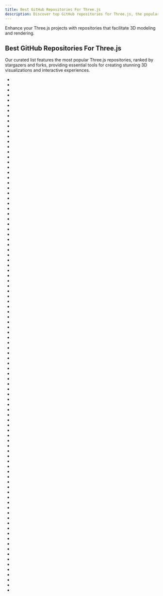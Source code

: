 ```yaml
---
title: Best GitHub Repositories For Three.js
description: Discover top GitHub repositories for Three.js, the popular JavaScript library for 3D graphics.
---
```

Enhance your Three.js projects with repositories that facilitate 3D modeling and rendering.

## Best GitHub Repositories For Three.js

Our curated list features the most popular Three.js repositories, ranked by stargazers and forks, providing essential tools for creating stunning 3D visualizations and interactive experiences.

- <Badge owner="mrdoob" repoName="three.js" stars="https://img.shields.io/github/stars/mrdoob/three.js?style=flat&logoSize=auto" forks="https://img.shields.io/github/forks/mrdoob/three.js?style=flat&logoSize=auto"/>
- <Badge owner="pmndrs" repoName="react-three-fiber" stars="https://img.shields.io/github/stars/pmndrs/react-three-fiber?style=flat&logoSize=auto" forks="https://img.shields.io/github/forks/pmndrs/react-three-fiber?style=flat&logoSize=auto"/>
- <Badge owner="bgstaal" repoName="multipleWindow3dScene" stars="https://img.shields.io/github/stars/bgstaal/multipleWindow3dScene?style=flat&logoSize=auto" forks="https://img.shields.io/github/forks/bgstaal/multipleWindow3dScene?style=flat&logoSize=auto"/>
- <Badge owner="WhitestormJS" repoName="whs.js" stars="https://img.shields.io/github/stars/WhitestormJS/whs.js?style=flat&logoSize=auto" forks="https://img.shields.io/github/forks/WhitestormJS/whs.js?style=flat&logoSize=auto"/>
- <Badge owner="Aras-ax" repoName="lottery" stars="https://img.shields.io/github/stars/Aras-ax/lottery?style=flat&logoSize=auto" forks="https://img.shields.io/github/forks/Aras-ax/lottery?style=flat&logoSize=auto"/>
- <Badge owner="google-ar" repoName="three.ar.js" stars="https://img.shields.io/github/stars/google-ar/three.ar.js?style=flat&logoSize=auto" forks="https://img.shields.io/github/forks/google-ar/three.ar.js?style=flat&logoSize=auto"/>
- <Badge owner="pchen66" repoName="panolens.js" stars="https://img.shields.io/github/stars/pchen66/panolens.js?style=flat&logoSize=auto" forks="https://img.shields.io/github/forks/pchen66/panolens.js?style=flat&logoSize=auto"/>
- <Badge owner="chandlerprall" repoName="Physijs" stars="https://img.shields.io/github/stars/chandlerprall/Physijs?style=flat&logoSize=auto" forks="https://img.shields.io/github/forks/chandlerprall/Physijs?style=flat&logoSize=auto"/>
- <Badge owner="jeeliz" repoName="jeelizFaceFilter" stars="https://img.shields.io/github/stars/jeeliz/jeelizFaceFilter?style=flat&logoSize=auto" forks="https://img.shields.io/github/forks/jeeliz/jeelizFaceFilter?style=flat&logoSize=auto"/>
- <Badge owner="dragonir" repoName="3d" stars="https://img.shields.io/github/stars/dragonir/3d?style=flat&logoSize=auto" forks="https://img.shields.io/github/forks/dragonir/3d?style=flat&logoSize=auto"/>
- <Badge owner="gkjohnson" repoName="three-mesh-bvh" stars="https://img.shields.io/github/stars/gkjohnson/three-mesh-bvh?style=flat&logoSize=auto" forks="https://img.shields.io/github/forks/gkjohnson/three-mesh-bvh?style=flat&logoSize=auto"/>
- <Badge owner="HamishMW" repoName="portfolio" stars="https://img.shields.io/github/stars/HamishMW/portfolio?style=flat&logoSize=auto" forks="https://img.shields.io/github/forks/HamishMW/portfolio?style=flat&logoSize=auto"/>
- <Badge owner="pmndrs" repoName="postprocessing" stars="https://img.shields.io/github/stars/pmndrs/postprocessing?style=flat&logoSize=auto" forks="https://img.shields.io/github/forks/pmndrs/postprocessing?style=flat&logoSize=auto"/>
- <Badge owner="ykob" repoName="sketch-threejs" stars="https://img.shields.io/github/stars/ykob/sketch-threejs?style=flat&logoSize=auto" forks="https://img.shields.io/github/forks/ykob/sketch-threejs?style=flat&logoSize=auto"/>
- <Badge owner="idflood" repoName="ThreeNodes.js" stars="https://img.shields.io/github/stars/idflood/ThreeNodes.js?style=flat&logoSize=auto" forks="https://img.shields.io/github/forks/idflood/ThreeNodes.js?style=flat&logoSize=auto"/>
- <Badge owner="donmccurdy" repoName="three-gltf-viewer" stars="https://img.shields.io/github/stars/donmccurdy/three-gltf-viewer?style=flat&logoSize=auto" forks="https://img.shields.io/github/forks/donmccurdy/three-gltf-viewer?style=flat&logoSize=auto"/>
- <Badge owner="yomotsu" repoName="camera-controls" stars="https://img.shields.io/github/stars/yomotsu/camera-controls?style=flat&logoSize=auto" forks="https://img.shields.io/github/forks/yomotsu/camera-controls?style=flat&logoSize=auto"/>
- <Badge owner="erichlof" repoName="THREE.js-PathTracing-Renderer" stars="https://img.shields.io/github/stars/erichlof/THREE.js-PathTracing-Renderer?style=flat&logoSize=auto" forks="https://img.shields.io/github/forks/erichlof/THREE.js-PathTracing-Renderer?style=flat&logoSize=auto"/>
- <Badge owner="syt123450" repoName="giojs" stars="https://img.shields.io/github/stars/syt123450/giojs?style=flat&logoSize=auto" forks="https://img.shields.io/github/forks/syt123450/giojs?style=flat&logoSize=auto"/>
- <Badge owner="Ovilia" repoName="ThreeExample.js" stars="https://img.shields.io/github/stars/Ovilia/ThreeExample.js?style=flat&logoSize=auto" forks="https://img.shields.io/github/forks/Ovilia/ThreeExample.js?style=flat&logoSize=auto"/>
- <Badge owner="NASA-AMMOS" repoName="3DTilesRendererJS" stars="https://img.shields.io/github/stars/NASA-AMMOS/3DTilesRendererJS?style=flat&logoSize=auto" forks="https://img.shields.io/github/forks/NASA-AMMOS/3DTilesRendererJS?style=flat&logoSize=auto"/>
- <Badge owner="tengge1" repoName="ShadowEditor" stars="https://img.shields.io/github/stars/tengge1/ShadowEditor?style=flat&logoSize=auto" forks="https://img.shields.io/github/forks/tengge1/ShadowEditor?style=flat&logoSize=auto"/>
- <Badge owner="Izzimach" repoName="react-three-legacy" stars="https://img.shields.io/github/stars/Izzimach/react-three-legacy?style=flat&logoSize=auto" forks="https://img.shields.io/github/forks/Izzimach/react-three-legacy?style=flat&logoSize=auto"/>
- <Badge owner="fireship-io" repoName="threejs-scroll-animation-demo" stars="https://img.shields.io/github/stars/fireship-io/threejs-scroll-animation-demo?style=flat&logoSize=auto" forks="https://img.shields.io/github/forks/fireship-io/threejs-scroll-animation-demo?style=flat&logoSize=auto"/>
- <Badge owner="firtoz" repoName="react-three-renderer" stars="https://img.shields.io/github/stars/firtoz/react-three-renderer?style=flat&logoSize=auto" forks="https://img.shields.io/github/forks/firtoz/react-three-renderer?style=flat&logoSize=auto"/>
- <Badge owner="swift502" repoName="Sketchbook" stars="https://img.shields.io/github/stars/swift502/Sketchbook?style=flat&logoSize=auto" forks="https://img.shields.io/github/forks/swift502/Sketchbook?style=flat&logoSize=auto"/>
- <Badge owner="mkkellogg" repoName="GaussianSplats3D" stars="https://img.shields.io/github/stars/mkkellogg/GaussianSplats3D?style=flat&logoSize=auto" forks="https://img.shields.io/github/forks/mkkellogg/GaussianSplats3D?style=flat&logoSize=auto"/>
- <Badge owner="0beqz" repoName="realism-effects" stars="https://img.shields.io/github/stars/0beqz/realism-effects?style=flat&logoSize=auto" forks="https://img.shields.io/github/forks/0beqz/realism-effects?style=flat&logoSize=auto"/>
- <Badge owner="hawk86104" repoName="icegl-three-vue-tres" stars="https://img.shields.io/github/stars/hawk86104/icegl-three-vue-tres?style=flat&logoSize=auto" forks="https://img.shields.io/github/forks/hawk86104/icegl-three-vue-tres?style=flat&logoSize=auto"/>
- <Badge owner="gkjohnson" repoName="three-gpu-pathtracer" stars="https://img.shields.io/github/stars/gkjohnson/three-gpu-pathtracer?style=flat&logoSize=auto" forks="https://img.shields.io/github/forks/gkjohnson/three-gpu-pathtracer?style=flat&logoSize=auto"/>
- <Badge owner="felixmariotto" repoName="three-mesh-ui" stars="https://img.shields.io/github/stars/felixmariotto/three-mesh-ui?style=flat&logoSize=auto" forks="https://img.shields.io/github/forks/felixmariotto/three-mesh-ui?style=flat&logoSize=auto"/>
- <Badge owner="pixiv" repoName="three-vrm" stars="https://img.shields.io/github/stars/pixiv/three-vrm?style=flat&logoSize=auto" forks="https://img.shields.io/github/forks/pixiv/three-vrm?style=flat&logoSize=auto"/>
- <Badge owner="heremaps" repoName="harp.gl" stars="https://img.shields.io/github/stars/heremaps/harp.gl?style=flat&logoSize=auto" forks="https://img.shields.io/github/forks/heremaps/harp.gl?style=flat&logoSize=auto"/>
- <Badge owner="donmccurdy" repoName="three-pathfinding" stars="https://img.shields.io/github/stars/donmccurdy/three-pathfinding?style=flat&logoSize=auto" forks="https://img.shields.io/github/forks/donmccurdy/three-pathfinding?style=flat&logoSize=auto"/>
- <Badge owner="adrianhajdin" repoName="iphone" stars="https://img.shields.io/github/stars/adrianhajdin/iphone?style=flat&logoSize=auto" forks="https://img.shields.io/github/forks/adrianhajdin/iphone?style=flat&logoSize=auto"/>
- <Badge owner="puxiao" repoName="threejs-tutorial" stars="https://img.shields.io/github/stars/puxiao/threejs-tutorial?style=flat&logoSize=auto" forks="https://img.shields.io/github/forks/puxiao/threejs-tutorial?style=flat&logoSize=auto"/>
- <Badge owner="iTowns" repoName="itowns" stars="https://img.shields.io/github/stars/iTowns/itowns?style=flat&logoSize=auto" forks="https://img.shields.io/github/forks/iTowns/itowns?style=flat&logoSize=auto"/>
- <Badge owner="spite" repoName="Wagner" stars="https://img.shields.io/github/stars/spite/Wagner?style=flat&logoSize=auto" forks="https://img.shields.io/github/forks/spite/Wagner?style=flat&logoSize=auto"/>
- <Badge owner="jeeliz" repoName="jeelizWeboji" stars="https://img.shields.io/github/stars/jeeliz/jeelizWeboji?style=flat&logoSize=auto" forks="https://img.shields.io/github/forks/jeeliz/jeelizWeboji?style=flat&logoSize=auto"/>
- <Badge owner="zadvorsky" repoName="three.bas" stars="https://img.shields.io/github/stars/zadvorsky/three.bas?style=flat&logoSize=auto" forks="https://img.shields.io/github/forks/zadvorsky/three.bas?style=flat&logoSize=auto"/>
- <Badge owner="EvanBacon" repoName="Expo-Crossy-Road" stars="https://img.shields.io/github/stars/EvanBacon/Expo-Crossy-Road?style=flat&logoSize=auto" forks="https://img.shields.io/github/forks/EvanBacon/Expo-Crossy-Road?style=flat&logoSize=auto"/>
- <Badge owner="enable3d" repoName="enable3d" stars="https://img.shields.io/github/stars/enable3d/enable3d?style=flat&logoSize=auto" forks="https://img.shields.io/github/forks/enable3d/enable3d?style=flat&logoSize=auto"/>
- <Badge owner="jupyter-widgets" repoName="pythreejs" stars="https://img.shields.io/github/stars/jupyter-widgets/pythreejs?style=flat&logoSize=auto" forks="https://img.shields.io/github/forks/jupyter-widgets/pythreejs?style=flat&logoSize=auto"/>
- <Badge owner="creativelifeform" repoName="three-nebula" stars="https://img.shields.io/github/stars/creativelifeform/three-nebula?style=flat&logoSize=auto" forks="https://img.shields.io/github/forks/creativelifeform/three-nebula?style=flat&logoSize=auto"/>
- <Badge owner="FarazzShaikh" repoName="THREE-CustomShaderMaterial" stars="https://img.shields.io/github/stars/FarazzShaikh/THREE-CustomShaderMaterial?style=flat&logoSize=auto" forks="https://img.shields.io/github/forks/FarazzShaikh/THREE-CustomShaderMaterial?style=flat&logoSize=auto"/>
- <Badge owner="squarefeet" repoName="ShaderParticleEngine" stars="https://img.shields.io/github/stars/squarefeet/ShaderParticleEngine?style=flat&logoSize=auto" forks="https://img.shields.io/github/forks/squarefeet/ShaderParticleEngine?style=flat&logoSize=auto"/>
- <Badge owner="zachwinter" repoName="kaleidosync" stars="https://img.shields.io/github/stars/zachwinter/kaleidosync?style=flat&logoSize=auto" forks="https://img.shields.io/github/forks/zachwinter/kaleidosync?style=flat&logoSize=auto"/>
- <Badge owner="fritx" repoName="vue-threejs" stars="https://img.shields.io/github/stars/fritx/vue-threejs?style=flat&logoSize=auto" forks="https://img.shields.io/github/forks/fritx/vue-threejs?style=flat&logoSize=auto"/>
- <Badge owner="expo" repoName="expo-three" stars="https://img.shields.io/github/stars/expo/expo-three?style=flat&logoSize=auto" forks="https://img.shields.io/github/forks/expo/expo-three?style=flat&logoSize=auto"/>
- <Badge owner="looeee" repoName="discoverthreejs-site" stars="https://img.shields.io/github/stars/looeee/discoverthreejs-site?style=flat&logoSize=auto" forks="https://img.shields.io/github/forks/looeee/discoverthreejs-site?style=flat&logoSize=auto"/>
- <Badge owner="gkjohnson" repoName="threejs-sandbox" stars="https://img.shields.io/github/stars/gkjohnson/threejs-sandbox?style=flat&logoSize=auto" forks="https://img.shields.io/github/forks/gkjohnson/threejs-sandbox?style=flat&logoSize=auto"/>
- <Badge owner="IceCreamYou" repoName="THREE.Terrain" stars="https://img.shields.io/github/stars/IceCreamYou/THREE.Terrain?style=flat&logoSize=auto" forks="https://img.shields.io/github/forks/IceCreamYou/THREE.Terrain?style=flat&logoSize=auto"/>
- <Badge owner="wechat-miniprogram" repoName="threejs-miniprogram" stars="https://img.shields.io/github/stars/wechat-miniprogram/threejs-miniprogram?style=flat&logoSize=auto" forks="https://img.shields.io/github/forks/wechat-miniprogram/threejs-miniprogram?style=flat&logoSize=auto"/>
- <Badge owner="MikesWei" repoName="CesiumMeshVisualizer" stars="https://img.shields.io/github/stars/MikesWei/CesiumMeshVisualizer?style=flat&logoSize=auto" forks="https://img.shields.io/github/forks/MikesWei/CesiumMeshVisualizer?style=flat&logoSize=auto"/>
- <Badge owner="jbouny" repoName="ocean" stars="https://img.shields.io/github/stars/jbouny/ocean?style=flat&logoSize=auto" forks="https://img.shields.io/github/forks/jbouny/ocean?style=flat&logoSize=auto"/>
- <Badge owner="vue-gl" repoName="vue-gl" stars="https://img.shields.io/github/stars/vue-gl/vue-gl?style=flat&logoSize=auto" forks="https://img.shields.io/github/forks/vue-gl/vue-gl?style=flat&logoSize=auto"/>
- <Badge owner="marcofugaro" repoName="three-projected-material" stars="https://img.shields.io/github/stars/marcofugaro/three-projected-material?style=flat&logoSize=auto" forks="https://img.shields.io/github/forks/marcofugaro/three-projected-material?style=flat&logoSize=auto"/>
- <Badge owner="wolfwind521" repoName="indoor3D" stars="https://img.shields.io/github/stars/wolfwind521/indoor3D?style=flat&logoSize=auto" forks="https://img.shields.io/github/forks/wolfwind521/indoor3D?style=flat&logoSize=auto"/>
- <Badge owner="dragonir" repoName="threejs-odessey" stars="https://img.shields.io/github/stars/dragonir/threejs-odessey?style=flat&logoSize=auto" forks="https://img.shields.io/github/forks/dragonir/threejs-odessey?style=flat&logoSize=auto"/>
- <Badge owner="Steve245270533" repoName="gallery" stars="https://img.shields.io/github/stars/Steve245270533/gallery?style=flat&logoSize=auto" forks="https://img.shields.io/github/forks/Steve245270533/gallery?style=flat&logoSize=auto"/>
- <Badge owner="jeromeetienne" repoName="tquery" stars="https://img.shields.io/github/stars/jeromeetienne/tquery?style=flat&logoSize=auto" forks="https://img.shields.io/github/forks/jeromeetienne/tquery?style=flat&logoSize=auto"/>
- <Badge owner="hoverinc" repoName="ray-tracing-renderer" stars="https://img.shields.io/github/stars/hoverinc/ray-tracing-renderer?style=flat&logoSize=auto" forks="https://img.shields.io/github/forks/hoverinc/ray-tracing-renderer?style=flat&logoSize=auto"/>
- <Badge owner="markaren" repoName="threepp" stars="https://img.shields.io/github/stars/markaren/threepp?style=flat&logoSize=auto" forks="https://img.shields.io/github/forks/markaren/threepp?style=flat&logoSize=auto"/>
- <Badge owner="davidpiegza" repoName="Graph-Visualization" stars="https://img.shields.io/github/stars/davidpiegza/Graph-Visualization?style=flat&logoSize=auto" forks="https://img.shields.io/github/forks/davidpiegza/Graph-Visualization?style=flat&logoSize=auto"/>
- <Badge owner="jackrugile" repoName="3d-particle-explorations" stars="https://img.shields.io/github/stars/jackrugile/3d-particle-explorations?style=flat&logoSize=auto" forks="https://img.shields.io/github/forks/jackrugile/3d-particle-explorations?style=flat&logoSize=auto"/>
- <Badge owner="threejs" repoName="three-devtools" stars="https://img.shields.io/github/stars/threejs/three-devtools?style=flat&logoSize=auto" forks="https://img.shields.io/github/forks/threejs/three-devtools?style=flat&logoSize=auto"/>
- <Badge owner="josdirksen" repoName="learning-threejs-third" stars="https://img.shields.io/github/stars/josdirksen/learning-threejs-third?style=flat&logoSize=auto" forks="https://img.shields.io/github/forks/josdirksen/learning-threejs-third?style=flat&logoSize=auto"/>
- <Badge owner="maptalks" repoName="maptalks.three" stars="https://img.shields.io/github/stars/maptalks/maptalks.three?style=flat&logoSize=auto" forks="https://img.shields.io/github/forks/maptalks/maptalks.three?style=flat&logoSize=auto"/>
- <Badge owner="Mario343214420" repoName="Webgl-Data-Demo" stars="https://img.shields.io/github/stars/Mario343214420/Webgl-Data-Demo?style=flat&logoSize=auto" forks="https://img.shields.io/github/forks/Mario343214420/Webgl-Data-Demo?style=flat&logoSize=auto"/>
- <Badge owner="dgreenheck" repoName="ez-tree" stars="https://img.shields.io/github/stars/dgreenheck/ez-tree?style=flat&logoSize=auto" forks="https://img.shields.io/github/forks/dgreenheck/ez-tree?style=flat&logoSize=auto"/>
- <Badge owner="EvanBacon" repoName="pillar-valley" stars="https://img.shields.io/github/stars/EvanBacon/pillar-valley?style=flat&logoSize=auto" forks="https://img.shields.io/github/forks/EvanBacon/pillar-valley?style=flat&logoSize=auto"/>
- <Badge owner="0beqz" repoName="screen-space-reflections" stars="https://img.shields.io/github/stars/0beqz/screen-space-reflections?style=flat&logoSize=auto" forks="https://img.shields.io/github/forks/0beqz/screen-space-reflections?style=flat&logoSize=auto"/>
- <Badge owner="alexanderperrin" repoName="threejs-ballooning" stars="https://img.shields.io/github/stars/alexanderperrin/threejs-ballooning?style=flat&logoSize=auto" forks="https://img.shields.io/github/forks/alexanderperrin/threejs-ballooning?style=flat&logoSize=auto"/>
- <Badge owner="gdsestimating" repoName="three-dxf" stars="https://img.shields.io/github/stars/gdsestimating/three-dxf?style=flat&logoSize=auto" forks="https://img.shields.io/github/forks/gdsestimating/three-dxf?style=flat&logoSize=auto"/>
- <Badge owner="luosijie" repoName="threejs-examples" stars="https://img.shields.io/github/stars/luosijie/threejs-examples?style=flat&logoSize=auto" forks="https://img.shields.io/github/forks/luosijie/threejs-examples?style=flat&logoSize=auto"/>
- <Badge owner="bs-community" repoName="skinview3d" stars="https://img.shields.io/github/stars/bs-community/skinview3d?style=flat&logoSize=auto" forks="https://img.shields.io/github/forks/bs-community/skinview3d?style=flat&logoSize=auto"/>
- <Badge owner="Sean-Bradley" repoName="Three.js-TypeScript-Boilerplate" stars="https://img.shields.io/github/stars/Sean-Bradley/Three.js-TypeScript-Boilerplate?style=flat&logoSize=auto" forks="https://img.shields.io/github/forks/Sean-Bradley/Three.js-TypeScript-Boilerplate?style=flat&logoSize=auto"/>
- <Badge owner="unconed" repoName="ThreeAudio.js" stars="https://img.shields.io/github/stars/unconed/ThreeAudio.js?style=flat&logoSize=auto" forks="https://img.shields.io/github/forks/unconed/ThreeAudio.js?style=flat&logoSize=auto"/>
- <Badge owner="phoboslab" repoName="wipeout" stars="https://img.shields.io/github/stars/phoboslab/wipeout?style=flat&logoSize=auto" forks="https://img.shields.io/github/forks/phoboslab/wipeout?style=flat&logoSize=auto"/>
- <Badge owner="Alchemist0823" repoName="three.quarks" stars="https://img.shields.io/github/stars/Alchemist0823/three.quarks?style=flat&logoSize=auto" forks="https://img.shields.io/github/forks/Alchemist0823/three.quarks?style=flat&logoSize=auto"/>
- <Badge owner="peterqliu" repoName="threebox" stars="https://img.shields.io/github/stars/peterqliu/threebox?style=flat&logoSize=auto" forks="https://img.shields.io/github/forks/peterqliu/threebox?style=flat&logoSize=auto"/>
- <Badge owner="ThatOpen" repoName="web-ifc-three" stars="https://img.shields.io/github/stars/ThatOpen/web-ifc-three?style=flat&logoSize=auto" forks="https://img.shields.io/github/forks/ThatOpen/web-ifc-three?style=flat&logoSize=auto"/>
- <Badge owner="wwwtyro" repoName="Astray" stars="https://img.shields.io/github/stars/wwwtyro/Astray?style=flat&logoSize=auto" forks="https://img.shields.io/github/forks/wwwtyro/Astray?style=flat&logoSize=auto"/>
- <Badge owner="drawcall" repoName="three.proton" stars="https://img.shields.io/github/stars/drawcall/three.proton?style=flat&logoSize=auto" forks="https://img.shields.io/github/forks/drawcall/three.proton?style=flat&logoSize=auto"/>
- <Badge owner="0xFloyd" repoName="Portfolio_2020" stars="https://img.shields.io/github/stars/0xFloyd/Portfolio_2020?style=flat&logoSize=auto" forks="https://img.shields.io/github/forks/0xFloyd/Portfolio_2020?style=flat&logoSize=auto"/>
- <Badge owner="samalexander" repoName="three-csg-ts" stars="https://img.shields.io/github/stars/samalexander/three-csg-ts?style=flat&logoSize=auto" forks="https://img.shields.io/github/forks/samalexander/three-csg-ts?style=flat&logoSize=auto"/>
- <Badge owner="vatro" repoName="svelthree" stars="https://img.shields.io/github/stars/vatro/svelthree?style=flat&logoSize=auto" forks="https://img.shields.io/github/forks/vatro/svelthree?style=flat&logoSize=auto"/>
- <Badge owner="felixturner" repoName="bad-tv-shader" stars="https://img.shields.io/github/stars/felixturner/bad-tv-shader?style=flat&logoSize=auto" forks="https://img.shields.io/github/forks/felixturner/bad-tv-shader?style=flat&logoSize=auto"/>
- <Badge owner="hmans" repoName="composer-suite" stars="https://img.shields.io/github/stars/hmans/composer-suite?style=flat&logoSize=auto" forks="https://img.shields.io/github/forks/hmans/composer-suite?style=flat&logoSize=auto"/>
- <Badge owner="nudibranchrecords" repoName="hedron" stars="https://img.shields.io/github/stars/nudibranchrecords/hedron?style=flat&logoSize=auto" forks="https://img.shields.io/github/forks/nudibranchrecords/hedron?style=flat&logoSize=auto"/>
- <Badge owner="nytimes" repoName="three-loader-3dtiles" stars="https://img.shields.io/github/stars/nytimes/three-loader-3dtiles?style=flat&logoSize=auto" forks="https://img.shields.io/github/forks/nytimes/three-loader-3dtiles?style=flat&logoSize=auto"/>
- <Badge owner="yszhao91" repoName="cga.js" stars="https://img.shields.io/github/stars/yszhao91/cga.js?style=flat&logoSize=auto" forks="https://img.shields.io/github/forks/yszhao91/cga.js?style=flat&logoSize=auto"/>
- <Badge owner="tim-soft" repoName="react-particles-webgl" stars="https://img.shields.io/github/stars/tim-soft/react-particles-webgl?style=flat&logoSize=auto" forks="https://img.shields.io/github/forks/tim-soft/react-particles-webgl?style=flat&logoSize=auto"/>
- <Badge owner="jsantell" repoName="THREE.IK" stars="https://img.shields.io/github/stars/jsantell/THREE.IK?style=flat&logoSize=auto" forks="https://img.shields.io/github/forks/jsantell/THREE.IK?style=flat&logoSize=auto"/>
- <Badge owner="repalash" repoName="threepipe" stars="https://img.shields.io/github/stars/repalash/threepipe?style=flat&logoSize=auto" forks="https://img.shields.io/github/forks/repalash/threepipe?style=flat&logoSize=auto"/>
- <Badge owner="adizanni" repoName="floor3d-card" stars="https://img.shields.io/github/stars/adizanni/floor3d-card?style=flat&logoSize=auto" forks="https://img.shields.io/github/forks/adizanni/floor3d-card?style=flat&logoSize=auto"/>
- <Badge owner="gkjohnson" repoName="urdf-loaders" stars="https://img.shields.io/github/stars/gkjohnson/urdf-loaders?style=flat&logoSize=auto" forks="https://img.shields.io/github/forks/gkjohnson/urdf-loaders?style=flat&logoSize=auto"/>
- <Badge owner="manthrax" repoName="THREE-CSGMesh" stars="https://img.shields.io/github/stars/manthrax/THREE-CSGMesh?style=flat&logoSize=auto" forks="https://img.shields.io/github/forks/manthrax/THREE-CSGMesh?style=flat&logoSize=auto"/>
- <Badge owner="vyse12138" repoName="minecraft-threejs" stars="https://img.shields.io/github/stars/vyse12138/minecraft-threejs?style=flat&logoSize=auto" forks="https://img.shields.io/github/forks/vyse12138/minecraft-threejs?style=flat&logoSize=auto"/>
- <Badge owner="chandlerprall" repoName="ThreeCSG" stars="https://img.shields.io/github/stars/chandlerprall/ThreeCSG?style=flat&logoSize=auto" forks="https://img.shields.io/github/forks/chandlerprall/ThreeCSG?style=flat&logoSize=auto"/>